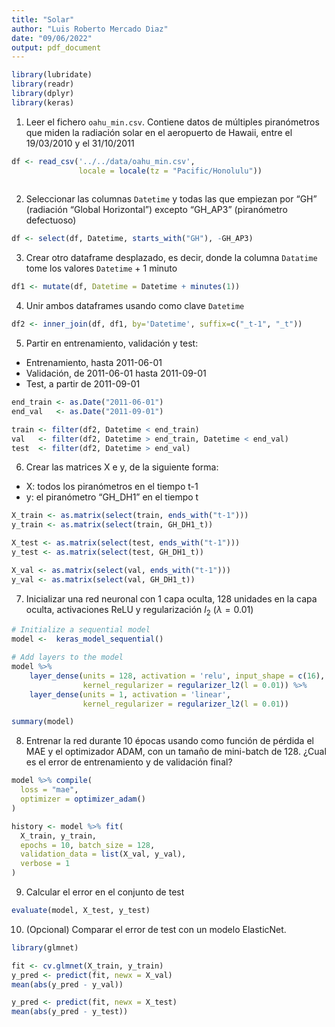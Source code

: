 ```yaml
---
title: "Solar"
author: "Luis Roberto Mercado Diaz"
date: "09/06/2022"
output: pdf_document
---
```


```r
library(lubridate)
library(readr)
library(dplyr)
library(keras)
```


1. Leer el fichero `oahu_min.csv`. Contiene datos de múltiples piranómetros que miden la radiación solar en el aeropuerto de Hawaii, entre el 19/03/2010 y el 31/10/2011

```r
df <- read_csv('../../data/oahu_min.csv', 
               locale = locale(tz = "Pacific/Honolulu"))
  
```

2. Seleccionar las columnas `Datetime` y todas las que empiezan por "GH" (radiación "Global Horizontal") excepto "GH_AP3" (piranómetro defectuoso)

```r
df <- select(df, Datetime, starts_with("GH"), -GH_AP3)
```

3. Crear otro dataframe desplazado, es decir, donde la columna `Datatime` tome los valores `Datetime` + 1 minuto 

```r
df1 <- mutate(df, Datetime = Datetime + minutes(1))
```

4. Unir ambos dataframes usando como clave `Datetime`

```r
df2 <- inner_join(df, df1, by='Datetime', suffix=c("_t-1", "_t"))
```

5. Partir en entrenamiento, validación y test:

  * Entrenamiento, hasta 2011-06-01
  * Validación, de 2011-06-01 hasta 2011-09-01
  * Test, a partir de 2011-09-01

```r
end_train <- as.Date("2011-06-01")
end_val   <- as.Date("2011-09-01")

train <- filter(df2, Datetime < end_train)
val   <- filter(df2, Datetime > end_train, Datetime < end_val)
test  <- filter(df2, Datetime > end_val)
```

6. Crear las matrices X e y, de la siguiente forma:

  * X: todos los piranómetros en el tiempo t-1
  * y: el piranómetro "GH_DH1" en el tiempo t

```r
X_train <- as.matrix(select(train, ends_with("t-1")))
y_train <- as.matrix(select(train, GH_DH1_t))

X_test <- as.matrix(select(test, ends_with("t-1")))
y_test <- as.matrix(select(test, GH_DH1_t))

X_val <- as.matrix(select(val, ends_with("t-1")))
y_val <- as.matrix(select(val, GH_DH1_t))
```

7. Inicializar una red neuronal con 1 capa oculta, 128 unidades en la capa oculta, activaciones ReLU y regularización $l_2$ ($\lambda = 0.01$)

```r
# Initialize a sequential model
model <-  keras_model_sequential()

# Add layers to the model
model %>% 
    layer_dense(units = 128, activation = 'relu', input_shape = c(16),
                kernel_regularizer = regularizer_l2(l = 0.01)) %>% 
    layer_dense(units = 1, activation = 'linear',
                kernel_regularizer = regularizer_l2(l = 0.01))
```

```r
summary(model)
```

8. Entrenar la red durante 10 épocas usando como función de pérdida el MAE y el optimizador ADAM, con un tamaño de mini-batch de 128. ¿Cual es el error de entrenamiento y de validación final?

```r
model %>% compile(
  loss = "mae",
  optimizer = optimizer_adam()
)
```

```r
history <- model %>% fit(
  X_train, y_train, 
  epochs = 10, batch_size = 128, 
  validation_data = list(X_val, y_val),
  verbose = 1
)
```

9. Calcular el error en el conjunto de test

```r
evaluate(model, X_test, y_test)
```

10. (Opcional) Comparar el error de test con un modelo ElasticNet.

```r
library(glmnet)

fit <- cv.glmnet(X_train, y_train)
y_pred <- predict(fit, newx = X_val)
mean(abs(y_pred - y_val))
```

```r
y_pred <- predict(fit, newx = X_test)
mean(abs(y_pred - y_test))
```